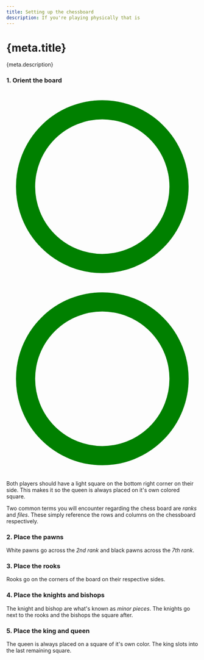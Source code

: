 ```yaml
---
title: Setting up the chessboard
description: If you're playing physically that is
---
```


# {meta.title}

<p className="lead">{meta.description}</p>

### 1. Orient the board

<Chessboard>
  <div slot="h1">
    <svg viewBox="0 0 10 10" stroke="green" strokeWidth="0.5" fill="none">
      <ellipse cx="5" cy="5" rx="4" ry="4" />
    </svg>
  </div>
  <div slot="a8">
    <svg viewBox="0 0 10 10" stroke="green" strokeWidth="0.5" fill="none">
      <ellipse cx="5" cy="5" rx="4" ry="4" />
    </svg>
  </div>
</Chessboard>

Both players should have a light square on the bottom right corner on their side. This makes it so the queen is always placed on it's own colored square.

<Callout title="Note:">

Two common terms you will encounter regarding the chess board are _ranks_ and _files_. These simply reference the rows and columns on the chessboard respectively.

</Callout>

### 2. Place the pawns

<Chessboard fen="8/pppppppp/8/8/8/8/PPPPPPPP/8 w - - 0 1" />

White pawns go across the _2nd rank_ and black pawns across the _7th rank_.

### 3. Place the rooks

<Chessboard fen="r6r/pppppppp/8/8/8/8/PPPPPPPP/R6R w - - 0 1" />

Rooks go on the corners of the board on their respective sides.

### 4. Place the knights and bishops

<Chessboard fen="rnb2bnr/pppppppp/8/8/8/8/PPPPPPPP/RNB2BNR w - - 0 1" />

The knight and bishop are what's known as _minor pieces_. The knights go next to the rooks and the bishops the square after.

### 5. Place the king and queen

<Chessboard fen="start" />

The queen is always placed on a square of it's own color. The king slots into the last remaining square.
